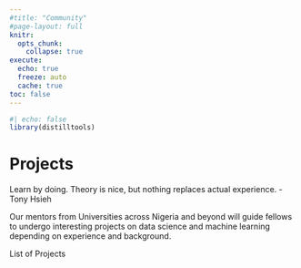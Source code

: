 ```yaml
---
#title: "Community"
#page-layout: full
knitr:
  opts_chunk: 
    collapse: true
execute: 
  echo: true
  freeze: auto
  cache: true  
toc: false
---
```


```r
#| echo: false
library(distilltools)
```

# [Projects]{.third-color}

Learn by doing. Theory is nice, but nothing replaces actual experience. -Tony Hsieh

Our mentors from Universities across Nigeria and beyond will guide fellows to undergo interesting projects on data science and machine learning depending on experience and background.


List of Projects
